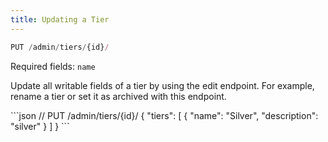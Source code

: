 ```yaml
---
title: Updating a Tier
---
```


```js
PUT /admin/tiers/{id}/
```

Required fields: `name`

Update all writable fields of a tier by using the edit endpoint. For example, rename a tier or set it as archived with this endpoint.


<RequestExample>
```json
// PUT /admin/tiers/{id}/
{
    "tiers": [
        {
            "name": "Silver",
            "description": "silver"
        }
    ]
}
```
</RequestExample>